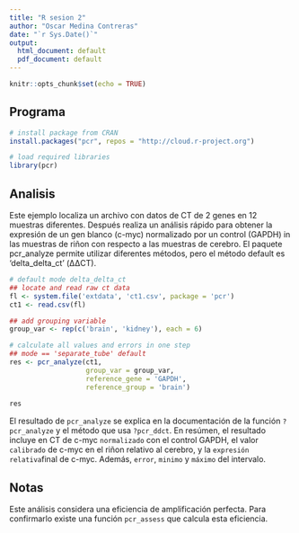 ```yaml
---
title: "R sesion 2"
author: "Oscar Medina Contreras"
date: "`r Sys.Date()`"
output:
  html_document: default
  pdf_document: default
---
```


```r
knitr::opts_chunk$set(echo = TRUE)
```

## Programa

```r

# install package from CRAN
install.packages("pcr", repos = "http://cloud.r-project.org")

# load required libraries
library(pcr)
```

## Analisis

Este ejemplo localiza un archivo con datos de CT de 2 genes en 12 muestras diferentes. Después realiza un análisis rápido para obtener la expresión de un gen blanco (c-myc) normalizado por un control (GAPDH) in las muestras de riñon con respecto a las muestras de cerebro. El paquete pcr_analyze permite utilizar diferentes métodos, pero el método default es ‘delta_delta_ct’ (ΔΔCT).

```r
# default mode delta_delta_ct
## locate and read raw ct data
fl <- system.file('extdata', 'ct1.csv', package = 'pcr')
ct1 <- read.csv(fl)

## add grouping variable
group_var <- rep(c('brain', 'kidney'), each = 6)

# calculate all values and errors in one step
## mode == 'separate_tube' default
res <- pcr_analyze(ct1,
                   group_var = group_var,
                   reference_gene = 'GAPDH',
                   reference_group = 'brain')
  
res
```

El resultado de `pcr_analyze` se explica en la documentación de la función `?pcr_analyze` y el método que usa `?pcr_ddct`.
En resúmen, el resultado incluye en CT de c-myc `normalizado` con el control GAPDH, el valor `calibrado` de c-myc en el riñon relativo al cerebro, y la `expresión relativa `final de c-myc. Además, `error`, `minimo` y `máximo` del intervalo.

## Notas

Este análisis considera una eficiencia de amplificación perfecta. Para confirmarlo existe una función `pcr_assess` que calcula esta eficiencia.